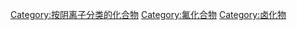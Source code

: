 {{catmore}}
{{Commonscat|Fluorides}}

[[Category:按阴离子分类的化合物|Category:按阴离子分类的化合物]]
[[Category:氟化合物|Category:氟化合物]]
[[Category:卤化物|Category:卤化物]]